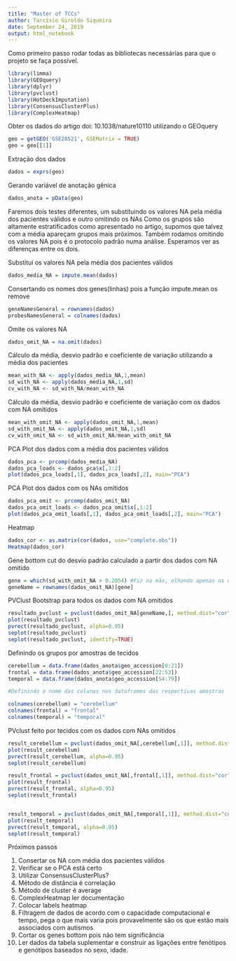 ---
title: "Master of TCCs"
author: Tarcísio Giroldo Siqueira
date: September 24, 2019
output: html_notebook
---

Como primeiro passo rodar todas as bibliotecas necessárias para que o projeto se faça possível.

```{r Carregando bibliotecas, warning=FALSE}

library(limma)
library(GEOquery)
library(dplyr)
library(pvclust)
library(HotDeckImputation)
library(ConsensusClusterPlus)
library(ComplexHeatmap)

```

Obter os dados do artigo doi: 10.1038/nature10110 utilizando o GEOquery

```{r Obtendo dados, warning=FALSE}

geo = getGEO('GSE28521', GSEMatrix = TRUE)
geo = geo[[1]]

```

Extração dos dados

```{r Extração dos dados, warning=FALSE}

dados = exprs(geo)

```

Gerando variável de anotação gênica

```{r Criação arquivo de anotação gênica, warning=FALSE}

dados_anota = pData(geo)

```

Faremos dois testes diferentes, um substituindo os valores NA pela média dos pacientes válidos e outro omitindo os NAs
Como os grupos são altamente estratificados como apresentado no artigo, supomos que talvez com a média apareçam grupos mais próximos.
Também rodamos omitindo os valores NA pois é o protocolo padrão numa análise.
Esperamos ver as diferenças entre os dois.

Substitui os valores NA pela média dos pacientes válidos

```{r Imputando valor da media, warning=FALSE}

dados_media_NA = impute.mean(dados)

```

Consertando os nomes dos genes(linhas) pois a função impute.mean os remove

```{r Consertando os nomes dos genes e das probes}

geneNamesGeneral = rownames(dados)
probesNamesGeneral = colnames(dados)

```


Omite os valores NA

```{r Omitindo valores NA, warning=FALSE}

dados_omit_NA = na.omit(dados)

```

Cálculo da média, desvio padrão e coeficiente de variação utilizando a média dos pacientes

```{r Calculo com media valida dos pacientes, warning=FALSE}

mean_with_NA <- apply(dados_media_NA,1,mean)
sd_with_NA <- apply(dados_media_NA,1,sd)
cv_with_NA <- sd_with_NA/mean_with_NA

```

Cálculo da média, desvio padrão e coeficiente de variação com os dados com NA omitidos

```{r Calculo com os NAs omitidos, warning=FALSE}

mean_with_omit_NA <- apply(dados_omit_NA,1,mean)
sd_with_omit_NA <- apply(dados_omit_NA,1,sd)
cv_with_omit_NA <- sd_with_omit_NA/mean_with_omit_NA

```

PCA Plot dos dados com a média dos pacientes válidos

```{r PCA Plot dos dados com a média dos pacientes válidos, warning=FALSE}

dados_pca <- prcomp(dados_media_NA)
dados_pca_loads <- dados_pca$x[,1:2]
plot(dados_pca_loads[,1], dados_pca_loads[,2], main="PCA")

```

PCA Plot dos dados com os NAs omitidos

```{r PCA Plot dos dados com os NAs omitidos, warning=FALSE}

dados_pca_omit <- prcomp(dados_omit_NA)
dados_pca_omit_loads <- dados_pca_omit$x[,1:2]
plot(dados_pca_omit_loads[,1], dados_pca_omit_loads[,2], main="PCA")

```

Heatmap

```{r Matrix de Correlação, warning=FALSE}

dados_cor <- as.matrix(cor(dados, use="complete.obs"))
Heatmap(dados_cor)

```

Gene bottom cut do desvio padrão calculado a partir dos dados com NA omitido

```{r Seleciona genes com desvio padrão maior que 0.2054, warning=FALSE}

gene = which(sd_with_omit_NA > 0.2054) #Fiz na mão, olhando apenas os dados
geneName = rownames(dados_omit_NA)[gene]

```


PVClust Bootstrap para todos os dados com NA omitidos

```{r Bootstrap, warning=FALSE}

resultado_pvclust = pvclust(dados_omit_NA[geneName,], method.dist="cor", method.hclust = "average", nboot=1000, parallel=TRUE, r=seq(.5, 1.0, by=.1))
plot(resultado_pvclust)
pvrect(resultado_pvclust, alpha=0.95)
seplot(resultado_pvclust)
seplot(resultado_pvclust, identify=TRUE)

```


Definindo os grupos por amostras de tecidos

```{r Definindo grupos, warning=FALSE}

cerebellum = data.frame(dados_anota$geo_accession[0:21])
frontal = data.frame(dados_anota$geo_accession[22:53])
temporal = data.frame(dados_anota$geo_accession[54:79])

#Definindo o nome das colunas nos dataframes das respectivas amostras

colnames(cerebellum) = "cerebellum"
colnames(frontal) = "frontal"
colnames(temporal) = "temporal"

```


PVclust feito por tecidos com os dados com NAs omitidos

```{r PVclust, warning=FALSE}

result_cerebellum = pvclust(dados_omit_NA[,cerebellum[,1]], method.dist="cor", method.hclust="average", nboot=1000, parallel=TRUE, r=seq(.5, 1.0, by=.1))
plot(result_cerebellum)
pvrect(result_cerebellum, alpha=0.95)
seplot(result_cerebellum)

result_frontal = pvclust(dados_omit_NA[,frontal[,1]], method.dist="cor", method.hclust="average", nboot=1000, parallel=TRUE, r=seq(.5, 1.0, by=.1))
plot(result_frontal)
pvrect(result_frontal, alpha=0.95)
seplot(result_frontal)


result_temporal = pvclust(dados_omit_NA[,temporal[,1]], method.dist="cor", method.hclust="average", nboot=1000, parallel=TRUE, r=seq(.5, 1.0, by=.1))
plot(result_temporal)
pvrect(result_temporal, alpha=0.95)
seplot(result_temporal)

```

Próximos passos

1) Consertar os NA com média dos pacientes válidos
2) Verificar se o PCA está certo
3) Utilizar ConsensusClusterPlus?
4) Método de distância é correlação
5) Método de cluster é average
6) ComplexHeatmap ler documentação
7) Colocar labels heatmap
8) Filtragem de dados de acordo com o capacidade computacional e tempo, pega o que mais varia pois provavelmente são os que estão mais associados com autismos
9) Cortar os genes bottom pois não tem significância
10) Ler dados da tabela suplementar e construir as ligações entre fenótipos e genótipos baseados no sexo, idade.
